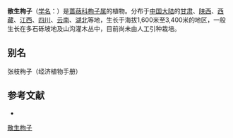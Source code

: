 {{Speciesbox
| name = 散生栒子
| status = 
| status_system = 
| image = Cotoneaster-divaricatus.JPG
| genus = Cotoneaster
| species = divaricatus
| authority = Rehd.
}}

'''散生栒子'''（[[学名|学名]]：{{lang|la|''Cotoneaster divaricatus''}}）是[[蔷薇科|蔷薇科]][[栒子属|栒子属]]的植物。分布于[[中国大陆|中国大陆]]的[[甘肃|甘肃]]、[[陕西|陕西]]、[[西藏|西藏]]、[[江西|江西]]、[[四川|四川]]、[[云南|云南]]、[[湖北|湖北]]等地，生长于海拔1,600米至3,400米的地区，一般生长在多石砾坡地及山沟灌木丛中，目前尚未由人工引种栽培。

== 别名 ==
张枝栒子（经济植物手册）

== 参考文献 ==
<div class="references-small">
* {{cite web| url =http://www.bioinfo.cn/db05/KmzwSpecies.php?action=view&id=18964| title =散生栒子| work =《中国高等植物数据库全库》| publisher =中国科学院微生物研究所| author =昆明植物研究所| accessdate =2009-02-25| deadurl =yes| archiveurl =https://web.archive.org/web/20160305062221/http://www.bioinfo.cn/db05/KmzwSpecies.php?action=view&id=18964| archivedate =2016-03-05}}
</div>
{{Taxonbar|from=Q162405}}

[[Category:栒子属|散生栒子]]


{{植物小作品}}